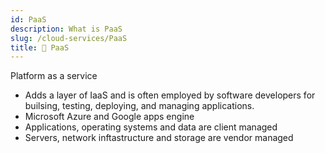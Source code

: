 ```yaml
---
id: PaaS
description: What is PaaS
slug: /cloud-services/PaaS
title: 🚉 PaaS
---
```



Platform as a service 

- Adds a layer of IaaS and is often employed by software developers for builsing, testing, deploying, and managing applications. 
- Microsoft Azure and Google apps engine
- Applications, operating systems and data are client managed
- Servers, network inftastructure and storage are vendor managed

